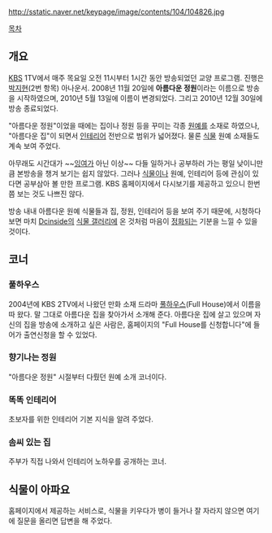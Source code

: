 http://sstatic.naver.net/keypage/image/contents/104/104826.jpg

[[목차]]

== 개요 ==
[[KBS]] 1TV에서 매주 목요일 오전 11시부터 1시간 동안 방송되었던 교양 프로그램. 진행은 [[박지현]](2번 항목) 아나운서. 2008년 11월 20일에 '''아름다운 정원'''이라는 이름으로 방송을 시작하였으며, 2010년 5월 13일에 이름이 변경되었다. 그리고 2010년 12월 30일에 방송 종료되었다.

"아름다운 정원"이었을 때에는 집이나 정원 등을 꾸미는 각종 [[원예]]를 소재로 하였으나, "아름다운 집"이 되면서 [[인테리어]] 전반으로 범위가 넓어졌다. 물론 [[식물]] 원예 소재들도 계속 보여 주었다.

아무래도 시간대가 ~~[[잉여]]가 아닌 이상~~ 다들 일하거나 공부하러 가는 평일 낮이니만큼 본방송을 챙겨 보기는 쉽지 않았다. 그러나 [[식물]]이나 원예, 인테리어 등에 관심이 있다면 공부삼아 볼 만한 프로그램. KBS 홈페이지에서 다시보기를 제공하고 있으니 한번쯤 보는 것도 나쁘진 않다.

방송 내내 아름다운 원예 식물들과 집, 정원, 인테리어 등을 보여 주기 때문에, 시청하다 보면 마치 [[Dcinside]]의 [[식물 갤러리]]에 온 것처럼 마음이 [[정화]]되는 기분을 느낄 수 있을 것이다.

== 코너 ==
=== 풀하우스 ===
2004년에 KBS 2TV에서 나왔던 만화 소재 드라마 [[풀하우스]](Full House)에서 이름을 따 왔다. 말 그대로 아름다운 집을 찾아가서 소개해 준다. 아름다운 집에 살고 있으며 자신의 집을 방송에 소개하고 싶은 사람은, 홈페이지의 "Full House를 신청합니다"에 들어가 출연신청을 할 수 있었다.

=== 향기나는 정원 ===
"아름다운 정원" 시절부터 다뤘던 원예 소개 코너이다.

=== 똑똑 인테리어 ===
초보자를 위한 인테리어 기본 지식을 알려 주었다.

=== 솜씨 있는 집 ===
주부가 직접 나와서 인테리어 노하우를 공개하는 코너.

== 식물이 아파요 ==
홈페이지에서 제공하는 서비스로, 식물을 키우다가 병이 들거나 잘 자라지 않으면 여기에 질문을 올리면 답변을 해 주었다.
